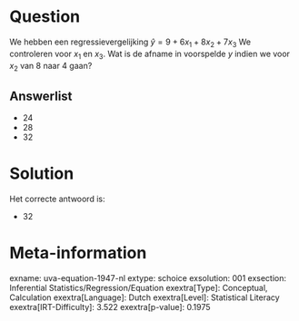 Question
========

We hebben een regressievergelijking $\hat{y} = 9 + 6x_{1} +
8x_{2} + 7x_{3}$ We controleren voor *x*~1~ en *x*~3~. Wat is de
afname in voorspelde *y* indien we voor *x*~2~ van 8 naar 4 gaan?

Answerlist
----------

* 24
* 28
* 32

Solution
========

Het correcte antwoord is: 

* 32

Meta-information
================
exname: uva-equation-1947-nl
extype: schoice
exsolution: 001
exsection: Inferential Statistics/Regression/Equation
exextra[Type]: Conceptual, Calculation
exextra[Language]: Dutch
exextra[Level]: Statistical Literacy
exextra[IRT-Difficulty]: 3.522
exextra[p-value]: 0.1975
